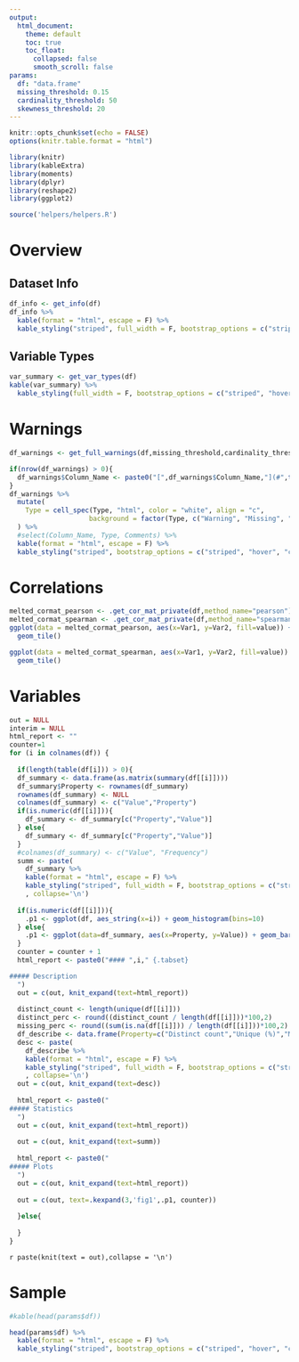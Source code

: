 ```yaml
---
output: 
  html_document:
    theme: default
    toc: true
    toc_float:
      collapsed: false
      smooth_scroll: false
params:
  df: "data.frame"
  missing_threshold: 0.15
  cardinality_threshold: 50
  skewness_threshold: 20
---
```


```r
knitr::opts_chunk$set(echo = FALSE)
options(knitr.table.format = "html") 

library(knitr)
library(kableExtra)
library(moments)
library(dplyr)
library(reshape2)
library(ggplot2)

```

```r
source('helpers/helpers.R')

```

# Overview {.tabset}

## Dataset Info
```r
df_info <- get_info(df)
df_info %>%
  kable(format = "html", escape = F) %>%
  kable_styling("striped", full_width = F, bootstrap_options = c("striped", "hover", "condensed", "responsive"),position = "left")

```

## Variable Types
```r
var_summary <- get_var_types(df)
kable(var_summary) %>%
  kable_styling(full_width = F, bootstrap_options = c("striped", "hover", "condensed", "responsive"),position = "left")

```

# Warnings
```r
df_warnings <- get_full_warnings(df,missing_threshold,cardinality_threshold,skewness_threshold)

if(nrow(df_warnings) > 0){
  df_warnings$Column_Name <- paste0("[",df_warnings$Column_Name,"](#",tolower(df_warnings$Column_Name),")")
}
df_warnings %>%
  mutate(
    Type = cell_spec(Type, "html", color = "white", align = "c", 
                    background = factor(Type, c("Warning", "Missing", "Skewed", "Zeros", "Rejected"), c("#FF8800", "#3E4551", "#aa66cc","#33b5e5", "#CC0000")))
  ) %>%
  #select(Column_Name, Type, Comments) %>%
  kable(format = "html", escape = F) %>%
  kable_styling("striped", bootstrap_options = c("striped", "hover", "condensed", "responsive"),position = "left")

```

# Correlations
```r
melted_cormat_pearson <- .get_cor_mat_private(df,method_name="pearson")
melted_cormat_spearman <- .get_cor_mat_private(df,method_name="spearman")
ggplot(data = melted_cormat_pearson, aes(x=Var1, y=Var2, fill=value)) + ggtitle("Pearson") + 
  geom_tile()

ggplot(data = melted_cormat_spearman, aes(x=Var1, y=Var2, fill=value)) + ggtitle("Spearman") + 
  geom_tile()

```

# Variables
```r

out = NULL
interim = NULL
html_report <- ""
counter=1
for (i in colnames(df)) {
  
  if(length(table(df[i])) > 0){
  df_summary <- data.frame(as.matrix(summary(df[[i]])))
  df_summary$Property <- rownames(df_summary)
  rownames(df_summary) <- NULL
  colnames(df_summary) <- c("Value","Property")
  if(is.numeric(df[[i]])){
    df_summary <- df_summary[c("Property","Value")]
  } else{
    df_summary <- df_summary[c("Property","Value")]
  }
  #colnames(df_summary) <- c("Value", "Frequency")
  summ <- paste(
    df_summary %>%
    kable(format = "html", escape = F) %>%
    kable_styling("striped", full_width = F, bootstrap_options = c("striped", "hover", "condensed", "responsive"),position = "left")
    , collapse='\n')
  
  if(is.numeric(df[[i]])){
    .p1 <- ggplot(df, aes_string(x=i)) + geom_histogram(bins=10)
  } else{
    .p1 <- ggplot(data=df_summary, aes(x=Property, y=Value)) + geom_bar(stat="identity")
  }
  counter = counter + 1
  html_report <- paste0("#### ",i," {.tabset}

##### Description
  ")
  out = c(out, knit_expand(text=html_report))
  
  distinct_count <- length(unique(df[[i]]))
  distinct_perc <- round((distinct_count / length(df[[i]]))*100,2)
  missing_perc <- round((sum(is.na(df[[i]])) / length(df[[i]]))*100,2)
  df_describe <- data.frame(Property=c("Distinct count","Unique (%)","Missing (%)"),Value=c(distinct_count,distinct_perc,missing_perc))
  desc <- paste(
    df_describe %>%
    kable(format = "html", escape = F) %>%
    kable_styling("striped", full_width = F, bootstrap_options = c("striped", "hover", "condensed", "responsive"),position = "left")
    , collapse='\n')
  out = c(out, knit_expand(text=desc))
  
  html_report <- paste0("
##### Statistics
  ")
  out = c(out, knit_expand(text=html_report))
  
  out = c(out, knit_expand(text=summ))
  
  html_report <- paste0("
##### Plots
  ")
  out = c(out, knit_expand(text=html_report))
  
  out = c(out, text=.kexpand(3,'fig1',.p1, counter))
  
  }else{
    
  }
}

```

`r paste(knit(text = out),collapse = '\n')`

# Sample
```r
#kable(head(params$df))

head(params$df) %>%
  kable(format = "html", escape = F) %>%
  kable_styling("striped", bootstrap_options = c("striped", "hover", "condensed", "responsive"),position = "left")
```
